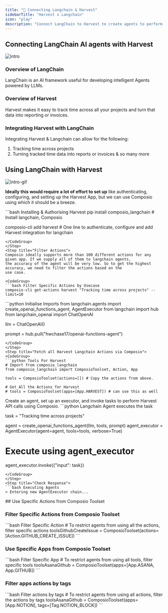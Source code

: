 ```yaml
---
title: "🚀 Connecting Langchain & Harvest"
sidebarTitle: "Harvest x Langchain"
icon: "play"
description: "Connect LangChain to Harvest to create agents to perform tasks using natural language"
---
```


## Connecting LangChain AI agents with Harvest
![intro](/media/intro.jpg)

### Overview of LangChain

LangChain is an AI framework useful for developing intelligent Agents powered by LLMs.

### Overview of Harvest

Harvest makes it easy to track time across all your projects and turn that data into reporting or invoices.

### Integrating Harvest with LangChain

Integrating Harvest & Langchain can allow for the following:

1. Tracking time across projects
2. Turning tracked time data into reports or invoices
& so many more

## Using LangChain with Harvest
![intro-gif](/media/intro.gif)
<Steps>
<Step title="Setting Up the Environment">

**Ideally this would require a lot of effort to set up** like authenticating, configuring, and setting up the Harvest App, but we can use Composio using which it should be a breeze.

<CodeGroup>
```bash Installing & Authorising Harvest
pip install composio_langchain # Install langchain, Composio 

composio-cli add harvest # One line to authenticate, configure and add Harvest integration for langchain
```
</CodeGroup>
</Step>
<Step title="Filter Actions">
Composio ideally supports more than 100 different actions for any given app. If we supply all of them to langchain agents, 
the accuracy of the agent will be very low. So to get the highest accuracy, we need to filter the actions based on the 
use case.

<CodeGroup>
```bash Filter Specific Actions by Usecase
composio-cli get-actions harvest "Tracking time across projects" --limit=10
```
</CodeGroup>

</Step>
<Step title="Import Base Packages">

<CodeGroup>
```python Initialise Imports
from langchain.agents import create_openai_functions_agent, AgentExecutor
from langchain import hub
from langchain_openai import ChatOpenAI


llm = ChatOpenAI()

prompt = hub.pull("hwchase17/openai-functions-agent")
```
</CodeGroup>
</Step>
<Step title="Fetch all Harvest Langchain Actions via Composio">
<CodeGroup>
```python Tools For Harvest
# Import from composio_langchain
from composio_langchain import ComposioToolset, Action, App

tools = ComposioToolset(actions=[]) # Copy the actions from above. 

# Get All the Actions for Harvest
# tools = ComposioToolset(apps=[App.HARVEST]) # can use this as well
```
</CodeGroup>
</Step>
<Step title="Execute the Agent">
Create an agent, set up an executor, and invoke tasks to perform Harvest API calls using Composio. 
<CodeGroup>
```python Langchain Agent executes the task

task = "Tracking time across projects"

agent = create_openai_functions_agent(llm, tools, prompt)
agent_executor = AgentExecutor(agent=agent, tools=tools, verbose=True)

# Execute using agent_executor
agent_executor.invoke({"input": task})
```
</CodeGroup>
</Step>
<Step title="Check Response">
```bash Executing Agents
> Entering new AgentExecutor chain...
```
</Step>
</Steps>
## Use Specific Actions from Composio Toolset

### Filter Specific Actions from Composio Toolset

<CodeGroup>
```bash Filter Specific Action
# To restrict agents from using all the actions, filter specific actions
toolsGithubCreateIssue = ComposioToolset(actions=[Action.GITHUB_CREATE_ISSUE])
```
</CodeGroup>

### Use Specific Apps from Composio Toolset
<CodeGroup>
```bash Filter Specific App
# To restrict agents from using all tools, filter specific tools
toolsAsanaGithub = ComposioToolset(apps=[App.ASANA, App.GITHUB])
```
</CodeGroup>

### Filter apps actions by tags 
<CodeGroup>
```bash Filter actions by tags
# To restrict agents from using all actions, filter the actions by tags
toolsAsanaGithub = ComposioToolset(apps=[App.NOTION], tags=[Tag.NOTION_BLOCK])
```
</CodeGroup>

